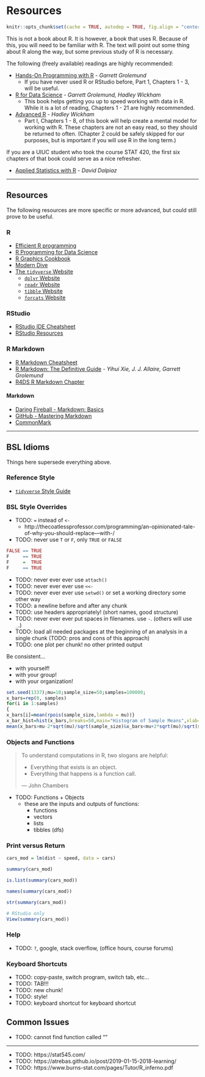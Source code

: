 # Resources

```r
knitr::opts_chunk$set(cache = TRUE, autodep = TRUE, fig.align = "center")
```

This is not a book about R. It is however, a book that uses R. Because of this, you will need to be familiar with R. The text will point out some thing about R along the way, but some previous study of R is necessary.

The following (freely available) readings are highly recommended:

- [Hands-On Programming with R](https://rstudio-education.github.io/hopr/) - *Garrett Grolemund*
  - If you have never used R or RStudio before, Part 1, Chapters 1 - 3, will be useful.
- [R for Data Science](https://r4ds.had.co.nz/) - *Garrett Grolemund, Hadley Wickham*
  - This book helps getting you up to speed working with data in R. While it is a lot of reading, Chapters 1 - 21 are highly recommended. 
- [Advanced R](https://adv-r.hadley.nz/) - *Hadley Wickham*
  - Part I, Chapters 1 - 8, of this book will help create a mental model for working with R. These chapters are not an easy read, so they should be returned to often. (Chapter 2 could be safely skipped for our purposes, but is important if you will use R in the long term.)

If you are a UIUC student who took the course STAT 420, the first six chapters of that book could serve as a nice refresher.

- [Applied Statistics with R](https://daviddalpiaz.github.io/appliedstats/) - *David Dalpiaz*

***

## Resources

The following resources are more specific or more advanced, but could still prove to be useful.

### R

- [Efficient R programming](https://csgillespie.github.io/efficientR/)
- [R Programming for Data Science](https://bookdown.org/rdpeng/rprogdatascience/)
- [R Graphics Cookbook](https://r-graphics.org/)
- [Modern Dive](https://moderndive.com/index.html)
- [The `tidyverse` Website](tidyverse.org/)
  - [`dplyr` Website](https://dplyr.tidyverse.org/)
  - [`readr` Website](https://readr.tidyverse.org/)
  - [`tibble` Website](https://tibble.tidyverse.org/)
  - [`forcats` Website](https://forcats.tidyverse.org/)

### RStudio

- [RStudio IDE Cheatsheet](https://resources.rstudio.com/rstudio-cheatsheets/rstudio-ide-cheat-sheet)
- [RStudio Resources](https://resources.rstudio.com/)

### R Markdown

- [R Markdown Cheatsheet](https://resources.rstudio.com/rstudio-cheatsheets/rmarkdown-2-0-cheat-sheet)
- [R Markdown: The Definitive Guide](https://bookdown.org/yihui/rmarkdown/) - *Yihui Xie, J. J. Allaire, Garrett Grolemund*
- [R4DS R Markdown Chapter](https://r4ds.had.co.nz/r-markdown.html)

#### Markdown

- [Daring Fireball - Markdown: Basics](https://daringfireball.net/projects/markdown/basics)
- [GitHub - Mastering Markdown](https://guides.github.com/features/mastering-markdown/)
- [CommonMark](https://commonmark.org/)

***

## BSL Idioms

Things here supersede everything above.

### Reference Style

- [`tidyverse` Style Guide](https://style.tidyverse.org/)

### BSL Style Overrides

- TODO: `=` instead of `<-`
  - http://thecoatlessprofessor.com/programming/an-opinionated-tale-of-why-you-should-replace---with-/
- TODO: never use `T` or `F`, only `TRUE` or `FALSE`

```r
FALSE == TRUE
F     == TRUE
F     =  TRUE
F     == TRUE
```

- TODO: never ever ever use `attach()`
- TODO: never ever ever use `<<-`
- TODO: never ever ever use `setwd()` or set a working directory some other way
- TODO: a newline before and after any chunk
- TODO: use headers appropriately! (short names, good structure)
- TODO: never ever ever put spaces in filenames. use `-`. (others will use `_`.)
- TODO: load all needed packages at the beginning of an analysis in a single chunk (TODO: pros and cons of this approach)
- TODO: one plot per chunk! no other printed output

Be consistent...

- with yourself!
- with your group!
- with your organization!

```r
set.seed(1337);mu=10;sample_size=50;samples=100000;
x_bars=rep(0, samples)
for(i in 1:samples)
{
x_bars[i]=mean(rpois(sample_size,lambda = mu))}
x_bar_hist=hist(x_bars,breaks=50,main="Histogram of Sample Means",xlab="Sample Means",col="darkorange",border = "dodgerblue")
mean(x_bars>mu-2*sqrt(mu)/sqrt(sample_size)&x_bars<mu+2*sqrt(mu)/sqrt(sample_size))
```

### Objects and Functions

> To understand computations in R, two slogans are helpful:
> 
> - Everything that exists is an object. 
> - Everything that happens is a function call. 
>
> — John Chambers

- TODO: Functions + Objects
  - these are the inputs and outputs of functions:
    - functions
    - vectors
    - lists
    - tibbles (dfs)

### Print versus Return

```r
cars_mod = lm(dist ~ speed, data = cars)
```

```r
summary(cars_mod)
```

```r
is.list(summary(cars_mod))
```

```r
names(summary(cars_mod))
```

```r
str(summary(cars_mod))
```

```r
# RStudio only
View(summary(cars_mod))
```

### Help

- TODO: `?`, google, stack overflow, (office hours, course forums)

### Keyboard Shortcuts

- TODO: copy-paste, switch program, switch tab, etc...
- TODO: TAB!!!
- TODO: new chunk!
- TODO: style!
- TODO: keyboard shortcut for keyboard shortcut

## Common Issues

- TODO: cannot find function called ""

***

- TODO: https://stat545.com/
- TODO: https://atrebas.github.io/post/2019-01-15-2018-learning/
- TODO: https://www.burns-stat.com/pages/Tutor/R_inferno.pdf

